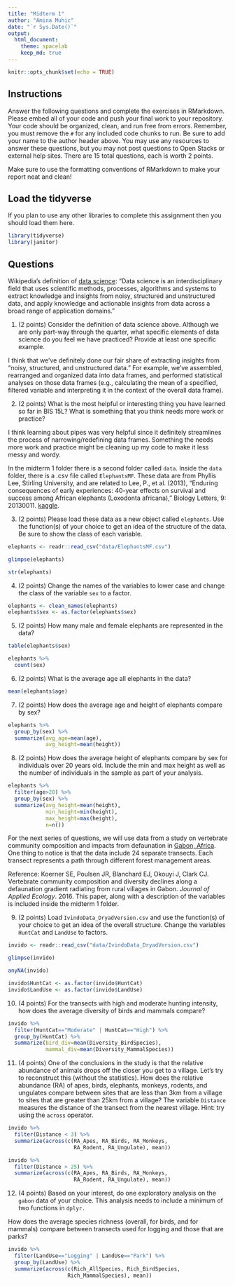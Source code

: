 ```yaml
---
title: "Midterm 1"
author: "Amina Muhic"
date: "`r Sys.Date()`"
output:
  html_document: 
    theme: spacelab
    keep_md: true
---
```


```r
knitr::opts_chunk$set(echo = TRUE)
```

## Instructions
Answer the following questions and complete the exercises in RMarkdown. Please embed all of your code and push your final work to your repository. Your code should be organized, clean, and run free from errors. Remember, you must remove the `#` for any included code chunks to run. Be sure to add your name to the author header above. You may use any resources to answer these questions, but you may not post questions to Open Stacks or external help sites. There are 15 total questions, each is worth 2 points.  

Make sure to use the formatting conventions of RMarkdown to make your report neat and clean!  

## Load the tidyverse
If you plan to use any other libraries to complete this assignment then you should load them here.
```r
library(tidyverse)
library(janitor)
```

## Questions  

Wikipedia's definition of [data science](https://en.wikipedia.org/wiki/Data_science): "Data science is an interdisciplinary field that uses scientific methods, processes, algorithms and systems to extract knowledge and insights from noisy, structured and unstructured data, and apply knowledge and actionable insights from data across a broad range of application domains."  

1. (2 points) Consider the definition of data science above. Although we are only part-way through the quarter, what specific elements of data science do you feel we have practiced? Provide at least one specific example.  

I think that we've definitely done our fair share of extracting insights from "noisy, structured, and unstructured data." For example, we've assembled, rearranged and organized data into data frames, and performed statistical analyses on those data frames (e.g., calculating the mean of a specified, filtered variable and interpreting it in the context of the overall data frame).

2. (2 points) What is the most helpful or interesting thing you have learned so far in BIS 15L? What is something that you think needs more work or practice?  

I think learning about pipes was very helpful since it definitely streamlines the process of narrowing/redefining data frames. Something the needs more work and practice might be cleaning up my code to make it less messy and wordy.

In the midterm 1 folder there is a second folder called `data`. Inside the `data` folder, there is a .csv file called `ElephantsMF`. These data are from Phyllis Lee, Stirling University, and are related to Lee, P., et al. (2013), "Enduring consequences of early experiences: 40-year effects on survival and success among African elephants (Loxodonta africana)," Biology Letters, 9: 20130011. [kaggle](https://www.kaggle.com/mostafaelseidy/elephantsmf).  

3. (2 points) Please load these data as a new object called `elephants`. Use the function(s) of your choice to get an idea of the structure of the data. Be sure to show the class of each variable.

```r
elephants <- readr::read_csv("data/ElephantsMF.csv")
```

```r
glimpse(elephants)
```

```r
str(elephants)
```

4. (2 points) Change the names of the variables to lower case and change the class of the variable `sex` to a factor.

```r
elephants <- clean_names(elephants)
elephants$sex <- as.factor(elephants$sex)
```

5. (2 points) How many male and female elephants are represented in the data?

```r
table(elephants$sex)
```

```r
elephants %>% 
  count(sex)
```

6. (2 points) What is the average age all elephants in the data?

```r
mean(elephants$age)
```


7. (2 points) How does the average age and height of elephants compare by sex?

```r
elephants %>% 
  group_by(sex) %>% 
  summarize(avg_age=mean(age),
            avg_height=mean(height))
```

8. (2 points) How does the average height of elephants compare by sex for individuals over 20 years old. Include the min and max height as well as the number of individuals in the sample as part of your analysis.  

```r
elephants %>% 
  filter(age>20) %>% 
  group_by(sex) %>% 
  summarize(avg_height=mean(height),
            min_height=min(height),
            max_height=max(height),
            n=n())
```

For the next series of questions, we will use data from a study on vertebrate community composition and impacts from defaunation in [Gabon, Africa](https://en.wikipedia.org/wiki/Gabon). One thing to notice is that the data include 24 separate transects. Each transect represents a path through different forest management areas.  

Reference: Koerner SE, Poulsen JR, Blanchard EJ, Okouyi J, Clark CJ. Vertebrate community composition and diversity declines along a defaunation gradient radiating from rural villages in Gabon. _Journal of Applied Ecology_. 2016. This paper, along with a description of the variables is included inside the midterm 1 folder.  

9. (2 points) Load `IvindoData_DryadVersion.csv` and use the function(s) of your choice to get an idea of the overall structure. Change the variables `HuntCat` and `LandUse` to factors.

```r
invido <- readr::read_csv("data/IvindoData_DryadVersion.csv")
```

```r
glimpse(invido)
```

```r
anyNA(invido)
```

```r
invido$HuntCat <- as.factor(invido$HuntCat)
invido$LandUse <- as.factor(invido$LandUse)
```

10. (4 points) For the transects with high and moderate hunting intensity, how does the average diversity of birds and mammals compare?

```r
invido %>% 
  filter(HuntCat=="Moderate" | HuntCat=="High") %>% 
  group_by(HuntCat) %>% 
  summarize(bird_div=mean(Diversity_BirdSpecies),
            mammal_div=mean(Diversity_MammalSpecies))
```

11. (4 points) One of the conclusions in the study is that the relative abundance of animals drops off the closer you get to a village. Let's try to reconstruct this (without the statistics). How does the relative abundance (RA) of apes, birds, elephants, monkeys, rodents, and ungulates compare between sites that are less than 3km from a village to sites that are greater than 25km from a village? The variable `Distance` measures the distance of the transect from the nearest village. Hint: try using the `across` operator.  

```r
invido %>% 
  filter(Distance < 3) %>% 
  summarize(across(c(RA_Apes, RA_Birds, RA_Monkeys,
                     RA_Rodent, RA_Ungulate), mean))
```

```r
invido %>% 
  filter(Distance > 25) %>% 
  summarize(across(c(RA_Apes, RA_Birds, RA_Monkeys,
                     RA_Rodent, RA_Ungulate), mean))
```

12. (4 points) Based on your interest, do one exploratory analysis on the `gabon` data of your choice. This analysis needs to include a minimum of two functions in `dplyr.`

How does the average species richness (overall, for birds, and for mammals) compare between transects used for logging and those that are parks?
```r
invido %>% 
  filter(LandUse=="Logging" | LandUse=="Park") %>% 
  group_by(LandUse) %>% 
  summarize(across(c(Rich_AllSpecies, Rich_BirdSpecies, 
                   Rich_MammalSpecies), mean))
```

